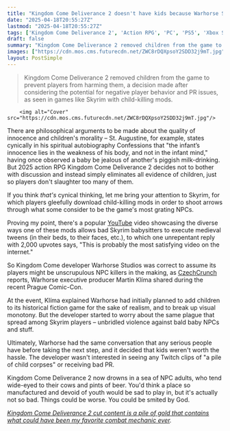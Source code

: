 ```yaml
---
title: "Kingdom Come Deliverance 2 doesn't have kids because Warhorse Studios was worried players would kill them, and Skyrim's children proved them right years ago"
date: "2025-04-18T20:55:27Z"
lastmod: "2025-04-18T20:55:27Z"
tags: ['Kingdom Come Deliverance 2', 'Action RPG', 'PC', 'PS5', 'Xbox Series X']
draft: false
summary: "Kingdom Come Deliverance 2 removed children from the game to prevent players from harming them, a decision made after considering the potential for negative player behavior and PR issues, as seen in games like Skyrim with child-killing mods."
images: ["https://cdn.mos.cms.futurecdn.net/ZWC8rDQXpsoY2SDD32j9mT.jpg"]
layout: PostSimple
---
```

> Kingdom Come Deliverance 2 removed children from the game to prevent players from harming them, a decision made after considering the potential for negative player behavior and PR issues, as seen in games like Skyrim with child-killing mods.


        <img alt="Cover" src="https://cdn.mos.cms.futurecdn.net/ZWC8rDQXpsoY2SDD32j9mT.jpg"/>
        
There are philosophical arguments to be made about the quality of innocence and children's morality – St. Augustine, for example, states cynically in his spiritual autobiography Confessions that "the infant’s innocence lies in the weakness of his body, and not in the infant mind," having once observed a baby be jealous of another's piggish milk-drinking. But 2025 action RPG Kingdom Come Deliverance 2 decides not to bother with discussion and instead simply eliminates all evidence of children, just so players don't slaughter too many of them.

If you think *that's* cynical thinking, let me bring your attention to Skyrim, for which players gleefully download child-killing mods in order to shoot arrows through what some consider to be the game's most grating NPCs.

Proving my point, there's a popular [YouTube](https://www.gamesradar.com/tag/youtube/) video showcasing the diverse ways one of these mods allows bad Skyrim babysitters to execute medieval tweens (in their beds, to their faces, etc.), to which one unrepentant reply with 2,000 upvotes says, "This is probably the most satisfying video on the internet."

So Kingdom Come developer Warhorse Studios was correct to assume its players might be unscrupulous NPC killers in the making, as [<u>CzechCrunch</u>](https://cc.cz/co-jsme-z-kingdom-come-2-vystrihli-draculu-unos-zikmunda-35-questu-a-tlustochy-rika-sef-z-warhorse/) reports, Warhorse executive producer Martin Klíma shared during the recent Prague Comic-Con.

At the event, Klíma explained Warhorse had initially planned to add children to its historical fiction game for the sake of realism, and to break up visual monotony. But the developer started to worry about the same plague that spread among Skyrim players – unbridled violence against bald baby NPCs and stuff.

Ultimately, Warhorse had the same conversation that any serious people have before taking the next step, and it decided that kids weren't worth the hassle. The developer wasn't interested in seeing any Twitch clips of "a pile of child corpses" or receiving bad PR.

Kingdom Come Deliverance 2 now drowns in a sea of NPC adults, who tend wide-eyed to their cows and pints of beer. You'd think a place so manufactured and devoid of youth would be sad to play in, but it's actually not so bad. Things could be worse. You could be smited by God.

[<u><em>Kingdom Come Deliverance 2 cut content is a pile of gold that contains what could have been my favorite combat mechanic ever</em></u>](https://www.gamesradar.com/games/action-rpg/kingdom-come-deliverance-2-cut-content-is-a-pile-of-gold-that-contains-what-could-have-been-my-favorite-combat-mechanic-ever/)*.*
        